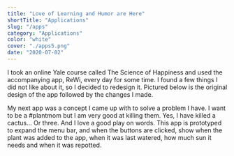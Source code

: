 ```yaml
---
title: "Love of Learning and Humor are Here"
shortTitle: "Applications"
slug: "/apps"
category: "Applications"
color: "white"
cover: "./apps5.png"
date: "2020-07-02"
---
```


I took an online Yale course called The Science of Happiness and used the accompanying app, ReWi, every day for some time. I found a few things I did not like about it, so I decided to redesign it. Pictured below is the original design of the app followed by the changes I made.

My next app was a concept I came up with to solve a problem I have. I want to be a #plantmom but I am very good at killing them. Yes, I have killed a cactus… Or three. And I love a good play on words. This app is prototyped to expand the menu bar, and when the buttons are clicked, show when the plant was added to the app, when it was last watered, how much sun it needs and when it was repotted.
